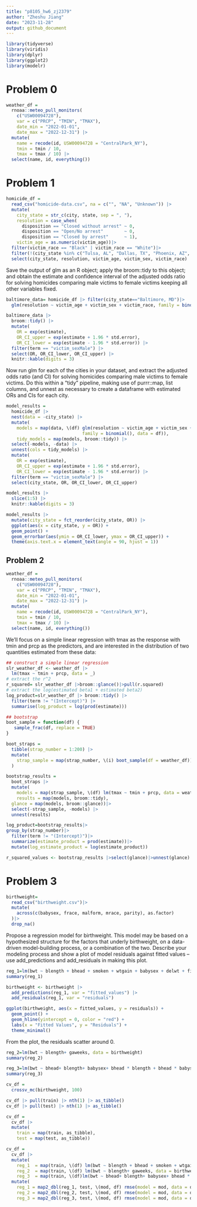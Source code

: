 ```yaml
---
title: "p8105_hw6_zj2379"
author: "Zheshu Jiang"
date: "2023-11-28"
output: github_document
---
```

```r
library(tidyverse)
library(viridis)
library(dplyr)
library(ggplot2)
library(modelr)
```
# Problem 0

```r
weather_df = 
  rnoaa::meteo_pull_monitors(
    c("USW00094728"),
    var = c("PRCP", "TMIN", "TMAX"), 
    date_min = "2022-01-01",
    date_max = "2022-12-31") |>
  mutate(
    name = recode(id, USW00094728 = "CentralPark_NY"),
    tmin = tmin / 10,
    tmax = tmax / 10) |>
  select(name, id, everything())
```

# Problem 1
```r
homicide_df = 
  read_csv("homicide-data.csv", na = c("", "NA", "Unknown")) |> 
  mutate(
    city_state = str_c(city, state, sep = ", "),
    resolution = case_when(
      disposition == "Closed without arrest" ~ 0,
      disposition == "Open/No arrest"        ~ 0,
      disposition == "Closed by arrest"      ~ 1),
    victim_age = as.numeric(victim_age))|>
  filter(victim_race == "Black" | victim_race == "White")|> 
  filter(!(city_state %in% c("Tulsa, AL", "Dallas, TX", "Phoenix, AZ", "Kansas City, MO"))) |> 
  select(city_state, resolution, victim_age, victim_sex, victim_race)
```
Save the output of glm as an R object; apply the broom::tidy to this object; and obtain the estimate and confidence interval of the adjusted odds ratio for solving homicides comparing male victims to female victims keeping all other variables fixed.
```r
baltimore_data= homicide_df |> filter(city_state=="Baltimore, MD")|>
  glm(resolution ~ victim_age + victim_sex + victim_race, family = binomial(), data = _)

baltimore_data |> 
  broom::tidy() |> 
  mutate(
    OR = exp(estimate), 
    OR_CI_upper = exp(estimate + 1.96 * std.error),
    OR_CI_lower = exp(estimate - 1.96 * std.error)) |> 
  filter(term == "victim_sexMale") |> 
  select(OR, OR_CI_lower, OR_CI_upper) |>
  knitr::kable(digits = 3)
```
Now run glm for each of the cities in your dataset, and extract the adjusted odds ratio (and CI) for solving homicides comparing male victims to female victims. Do this within a “tidy” pipeline, making use of purrr::map, list columns, and unnest as necessary to create a dataframe with estimated ORs and CIs for each city.
```r
model_results = 
  homicide_df |> 
  nest(data = -city_state) |> 
  mutate(
    models = map(data, \(df) glm(resolution ~ victim_age + victim_sex + victim_race, 
                             family = binomial(), data = df)),
    tidy_models = map(models, broom::tidy)) |> 
  select(-models, -data) |> 
  unnest(cols = tidy_models) |> 
  mutate(
    OR = exp(estimate), 
    OR_CI_upper = exp(estimate + 1.96 * std.error),
    OR_CI_lower = exp(estimate - 1.96 * std.error)) |> 
  filter(term == "victim_sexMale") |> 
  select(city_state, OR, OR_CI_lower, OR_CI_upper)

model_results |>
  slice(1:5) |> 
  knitr::kable(digits = 3)
```

```r
model_results |> 
  mutate(city_state = fct_reorder(city_state, OR)) |> 
  ggplot(aes(x = city_state, y = OR)) + 
  geom_point() + 
  geom_errorbar(aes(ymin = OR_CI_lower, ymax = OR_CI_upper)) + 
  theme(axis.text.x = element_text(angle = 90, hjust = 1))
```

## Problem 2
```r
weather_df = 
  rnoaa::meteo_pull_monitors(
    c("USW00094728"),
    var = c("PRCP", "TMIN", "TMAX"), 
    date_min = "2022-01-01",
    date_max = "2022-12-31") |>
  mutate(
    name = recode(id, USW00094728 = "CentralPark_NY"),
    tmin = tmin / 10,
    tmax = tmax / 10) |>
  select(name, id, everything())
```
 We’ll focus on a simple linear regression with tmax as the response with tmin and prcp as the predictors, and are interested in the distribution of two quantities estimated from these data:

```r
## construct a simple linear regression 
slr_weather_df <- weather_df |>
  lm(tmax ~ tmin + prcp, data = _) 
# extract the r^2
r_squared= slr_weather_df |>broom::glance()|>pull(r.squared)
# extract the log(estimated beta1 + estimated beta2)
log_product=slr_weather_df |> broom::tidy() |>
  filter(term != "(Intercept)") |>
  summarise(log_product = log(prod(estimate)))
```


```r
## bootstrap
boot_sample = function(df) {
   sample_frac(df, replace = TRUE)
}

boot_straps = 
  tibble(strap_number = 1:200) |> 
  mutate(
    strap_sample = map(strap_number, \(i) boot_sample(df = weather_df))
  )

bootstrap_results = 
  boot_straps |> 
  mutate(
    models = map(strap_sample, \(df) lm(tmax ~ tmin + prcp, data = weather_df) ),
    results = map(models, broom::tidy),
  glance = map(models, broom::glance))|> 
  select(-strap_sample, -models) |> 
  unnest(results)

log_product=bootstrap_results|>
group_by(strap_number)|>
  filter(term != "(Intercept)")|>
  summarize(estimate_product = prod(estimate))|>
  mutate(log_estimate_product = log(estimate_product))

r_squared_values <- bootstrap_results |>select(glance)|>unnest(glance)|>select(r.squared)
```
# Problem 3
```r
birthweight=
  read_csv("birthweight.csv")|>
  mutate(
    across(c(babysex, frace, malform, mrace, parity), as.factor)
  )|>
  drop_na()
```
Propose a regression model for birthweight. This model may be based on a hypothesized structure for the factors that underly birthweight, on a data-driven model-building process, or a combination of the two. Describe your modeling process and show a plot of model residuals against fitted values – use add_predictions and add_residuals in making this plot.
```r
reg_1=lm(bwt ~ blength + bhead + smoken + wtgain + babysex + delwt + fincome + frace + mheight + momage + mrace + parity + pnumlbw + pnumsga + ppwt +  menarche + gaweeks + smoken, data = birthweight)
summary(reg_1)
```


```r
birthweight <- birthweight |>
  add_predictions(reg_1, var = "fitted_values") |>
  add_residuals(reg_1, var = "residuals")

ggplot(birthweight, aes(x = fitted_values, y = residuals)) +
  geom_point() +
  geom_hline(yintercept = 0, color = "red") +
  labs(x = "Fitted Values", y = "Residuals") +
  theme_minimal()
```
From the plot, the residuals scatter around 0.

```r
reg_2=lm(bwt ~ blength+ gaweeks, data = birthweight)
summary(reg_2)

reg_3=lm(bwt ~ bhead+ blength+ babysex+ bhead * blength + bhead * babysex + blength * babysex, data = birthweight)
summary(reg_3)
```
```r
cv_df = 
  crossv_mc(birthweight, 100) 

cv_df |> pull(train) |> nth(1) |> as_tibble()
cv_df |> pull(test) |> nth(1) |> as_tibble()

cv_df =
  cv_df |> 
  mutate(
    train = map(train, as_tibble),
    test = map(test, as_tibble))

cv_df = 
  cv_df |> 
  mutate(
    reg_1  = map(train, \(df) lm(bwt ~ blength + bhead + smoken + wtgain + babysex + delwt + fincome + frace + mheight + momage + mrace + parity + pnumlbw + pnumsga + ppwt +  menarche + gaweeks + smoken, data = birthweight)),
    reg_2  = map(train, \(df) lm(bwt ~ blength+ gaweeks, data = birthweight)),
    reg_3  = map(train, \(df)lm(bwt ~ bhead+ blength+ babysex+ bhead * blength + bhead * babysex + blength * babysex, data = birthweight))) |> 
  mutate(
    reg_1 = map2_dbl(reg_1, test, \(mod, df) rmse(model = mod, data = df)),
    reg_2 = map2_dbl(reg_2, test, \(mod, df) rmse(model = mod, data = df)),
    reg_3 = map2_dbl(reg_3, test, \(mod, df) rmse(model = mod, data = df)))
```